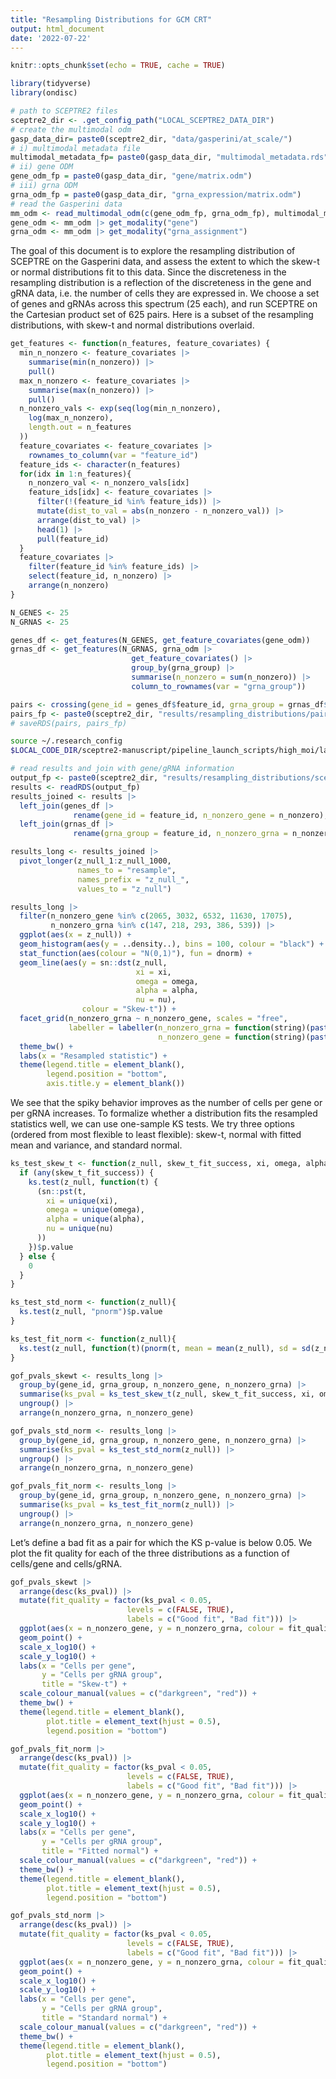 ```yaml
---
title: "Resampling Distributions for GCM CRT"
output: html_document
date: '2022-07-22'
---
```


```r
knitr::opts_chunk$set(echo = TRUE, cache = TRUE)
```

```r
library(tidyverse)
library(ondisc)

# path to SCEPTRE2 files
sceptre2_dir <- .get_config_path("LOCAL_SCEPTRE2_DATA_DIR")
# create the multimodal odm
gasp_data_dir= paste0(sceptre2_dir, "data/gasperini/at_scale/")
# i) multimodal metadata file
multimodal_metadata_fp= paste0(gasp_data_dir, "multimodal_metadata.rds")
# ii) gene ODM
gene_odm_fp = paste0(gasp_data_dir, "gene/matrix.odm")
# iii) grna ODM
grna_odm_fp = paste0(gasp_data_dir, "grna_expression/matrix.odm")
# read the Gasperini data
mm_odm <- read_multimodal_odm(c(gene_odm_fp, grna_odm_fp), multimodal_metadata_fp)
gene_odm <- mm_odm |> get_modality("gene")
grna_odm <- mm_odm |> get_modality("grna_assignment")
```

The goal of this document is to explore the resampling distribution of SCEPTRE on the Gasperini data, and assess the extent to which the skew-t or normal distributions fit to this data. Since the discreteness in the resampling distribution is a reflection of the discreteness in the gene and gRNA data, i.e. the number of cells they are expressed in. We choose a set of genes and gRNAs across this spectrum (25 each), and run SCEPTRE on the Cartesian product set of 625 pairs. Here is a subset of the resampling distributions, with skew-t and normal distributions overlaid.

```r
get_features <- function(n_features, feature_covariates) {
  min_n_nonzero <- feature_covariates |>
    summarise(min(n_nonzero)) |>
    pull()
  max_n_nonzero <- feature_covariates |>
    summarise(max(n_nonzero)) |>
    pull()
  n_nonzero_vals <- exp(seq(log(min_n_nonzero),
    log(max_n_nonzero),
    length.out = n_features
  ))
  feature_covariates <- feature_covariates |>
    rownames_to_column(var = "feature_id")
  feature_ids <- character(n_features)
  for(idx in 1:n_features){
    n_nonzero_val <- n_nonzero_vals[idx]
    feature_ids[idx] <- feature_covariates |>
      filter(!(feature_id %in% feature_ids)) |>
      mutate(dist_to_val = abs(n_nonzero - n_nonzero_val)) |>
      arrange(dist_to_val) |>
      head(1) |>
      pull(feature_id)
  }
  feature_covariates |>
    filter(feature_id %in% feature_ids) |>
    select(feature_id, n_nonzero) |>
    arrange(n_nonzero)
}
```

```r
N_GENES <- 25
N_GRNAS <- 25

genes_df <- get_features(N_GENES, get_feature_covariates(gene_odm))
grnas_df <- get_features(N_GRNAS, grna_odm |> 
                           get_feature_covariates() |>
                           group_by(grna_group) |>
                           summarise(n_nonzero = sum(n_nonzero)) |>
                           column_to_rownames(var = "grna_group"))
```

```r
pairs <- crossing(gene_id = genes_df$feature_id, grna_group = grnas_df$feature_id)
pairs_fp <- paste0(sceptre2_dir, "results/resampling_distributions/pairs_debug.rds")
# saveRDS(pairs, pairs_fp)
```

```bash
source ~/.research_config
$LOCAL_CODE_DIR/sceptre2-manuscript/pipeline_launch_scripts/high_moi/launch_gasperini_analysis.sh
```

```r
# read results and join with gene/gRNA information
output_fp <- paste0(sceptre2_dir, "results/resampling_distributions/sceptre_gcm_crt_result.rds")
results <- readRDS(output_fp)
results_joined <- results |> 
  left_join(genes_df |> 
              rename(gene_id = feature_id, n_nonzero_gene = n_nonzero), by = "gene_id") |>
  left_join(grnas_df |> 
              rename(grna_group = feature_id, n_nonzero_grna = n_nonzero), by = "grna_group")
```

```r
results_long <- results_joined |>
  pivot_longer(z_null_1:z_null_1000,
               names_to = "resample",
               names_prefix = "z_null_",
               values_to = "z_null")

results_long |> 
  filter(n_nonzero_gene %in% c(2065, 3032, 6532, 11630, 17075),
         n_nonzero_grna %in% c(147, 218, 293, 386, 539)) |>
  ggplot(aes(x = z_null)) +
  geom_histogram(aes(y = ..density..), bins = 100, colour = "black") +
  stat_function(aes(colour = "N(0,1)"), fun = dnorm) +
  geom_line(aes(y = sn::dst(z_null,
                            xi = xi,
                            omega = omega,
                            alpha = alpha,
                            nu = nu),
                colour = "Skew-t")) +
  facet_grid(n_nonzero_grna ~ n_nonzero_gene, scales = "free", 
             labeller = labeller(n_nonzero_grna = function(string)(paste0("cells/grna: ", string)),
                                 n_nonzero_gene = function(string)(paste0("cells/gene: ", string)))) +
  theme_bw() +
  labs(x = "Resampled statistic") +
  theme(legend.title = element_blank(), 
        legend.position = "bottom",
        axis.title.y = element_blank())
```

We see that the spiky behavior improves as the number of cells per gene or per gRNA increases. To formalize whether a distribution fits the resampled statistics well, we can use one-sample KS tests. We try three options (ordered from most flexible to least flexible): skew-t, normal with fitted mean and variance, and standard normal. 

```r
ks_test_skew_t <- function(z_null, skew_t_fit_success, xi, omega, alpha, nu) {
  if (any(skew_t_fit_success)) {
    ks.test(z_null, function(t) {
      (sn::pst(t,
        xi = unique(xi),
        omega = unique(omega),
        alpha = unique(alpha),
        nu = unique(nu)
      ))
    })$p.value
  } else {
    0
  }
}

ks_test_std_norm <- function(z_null){
  ks.test(z_null, "pnorm")$p.value
}

ks_test_fit_norm <- function(z_null){
  ks.test(z_null, function(t)(pnorm(t, mean = mean(z_null), sd = sd(z_null))))$p.value
}
```

```r
gof_pvals_skewt <- results_long |>
  group_by(gene_id, grna_group, n_nonzero_gene, n_nonzero_grna) |>
  summarise(ks_pval = ks_test_skew_t(z_null, skew_t_fit_success, xi, omega, alpha, nu)) |>
  ungroup() |>
  arrange(n_nonzero_grna, n_nonzero_gene)

gof_pvals_std_norm <- results_long |>
  group_by(gene_id, grna_group, n_nonzero_gene, n_nonzero_grna) |>
  summarise(ks_pval = ks_test_std_norm(z_null)) |>
  ungroup() |>
  arrange(n_nonzero_grna, n_nonzero_gene)

gof_pvals_fit_norm <- results_long |>
  group_by(gene_id, grna_group, n_nonzero_gene, n_nonzero_grna) |>
  summarise(ks_pval = ks_test_fit_norm(z_null)) |>
  ungroup() |>
  arrange(n_nonzero_grna, n_nonzero_gene)
```

Let's define a bad fit as a pair for which the KS p-value is below 0.05. We plot the fit quality for each of the three distributions as a function of cells/gene and cells/gRNA.

```r
gof_pvals_skewt |>
  arrange(desc(ks_pval)) |>
  mutate(fit_quality = factor(ks_pval < 0.05, 
                          levels = c(FALSE, TRUE), 
                          labels = c("Good fit", "Bad fit"))) |>
  ggplot(aes(x = n_nonzero_gene, y = n_nonzero_grna, colour = fit_quality)) +
  geom_point() +
  scale_x_log10() +
  scale_y_log10() +
  labs(x = "Cells per gene",
       y = "Cells per gRNA group",
       title = "Skew-t") +
  scale_colour_manual(values = c("darkgreen", "red")) +
  theme_bw() + 
  theme(legend.title = element_blank(),
        plot.title = element_text(hjust = 0.5),
        legend.position = "bottom")

gof_pvals_fit_norm |>
  arrange(desc(ks_pval)) |>
  mutate(fit_quality = factor(ks_pval < 0.05, 
                          levels = c(FALSE, TRUE), 
                          labels = c("Good fit", "Bad fit"))) |>
  ggplot(aes(x = n_nonzero_gene, y = n_nonzero_grna, colour = fit_quality)) +
  geom_point() +
  scale_x_log10() +
  scale_y_log10() +
  labs(x = "Cells per gene",
       y = "Cells per gRNA group",
       title = "Fitted normal") +
  scale_colour_manual(values = c("darkgreen", "red")) +
  theme_bw() + 
  theme(legend.title = element_blank(),
        plot.title = element_text(hjust = 0.5),
        legend.position = "bottom")

gof_pvals_std_norm |>
  arrange(desc(ks_pval)) |>
  mutate(fit_quality = factor(ks_pval < 0.05, 
                          levels = c(FALSE, TRUE), 
                          labels = c("Good fit", "Bad fit"))) |>
  ggplot(aes(x = n_nonzero_gene, y = n_nonzero_grna, colour = fit_quality)) +
  geom_point() +
  scale_x_log10() +
  scale_y_log10() +
  labs(x = "Cells per gene",
       y = "Cells per gRNA group",
       title = "Standard normal") +
  scale_colour_manual(values = c("darkgreen", "red")) +
  theme_bw() + 
  theme(legend.title = element_blank(),
        plot.title = element_text(hjust = 0.5),
        legend.position = "bottom")
```

